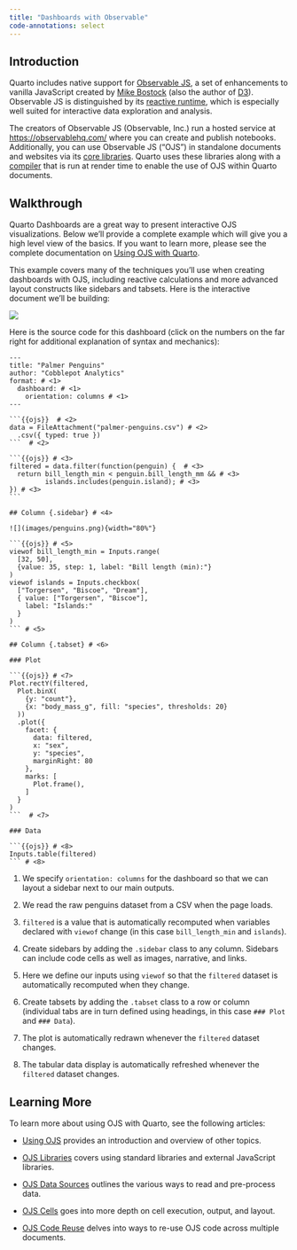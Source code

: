 ```yaml
---
title: "Dashboards with Observable"
code-annotations: select
---
```


## Introduction

Quarto includes native support for [Observable JS](https://observablehq.com/@observablehq/observables-not-javascript), a set of enhancements to vanilla JavaScript created by [Mike Bostock](https://en.wikipedia.org/wiki/Mike_Bostock) (also the author of [D3](https://d3js.org/)). Observable JS is distinguished by its [reactive runtime](https://github.com/observablehq/runtime), which is especially well suited for interactive data exploration and analysis. 

The creators of Observable JS (Observable, Inc.) run a hosted service at <https://observablehq.com/> where you can create and publish notebooks. Additionally, you can use Observable JS ("OJS") in standalone documents and websites via its [core libraries](https://github.com/observablehq). Quarto uses these libraries along with a [compiler](https://github.com/asg017/unofficial-observablehq-compiler/tree/beta) that is run at render time to enable the use of OJS within Quarto documents.

## Walkthrough

Quarto Dashboards are a great way to present interactive OJS visualizations. Below we'll provide a complete example which will give you a high level view of the basics. If you want to learn more, please see the complete documentation on [Using OJS with Quarto](/docs/interactive/ojs/index.qmd).

This example covers many of the techniques you'll use when creating dashboards with OJS, including reactive calculations and more advanced layout constructs like sidebars and tabsets. Here is the interactive document we'll be building: 

![](../images/penguins-ojs.png){.border .lightbox}

Here is the source code for this dashboard (click on the numbers on the far right for additional explanation of syntax and mechanics):

````.python
---
title: "Palmer Penguins"
author: "Cobblepot Analytics"
format: # <1>
  dashboard: # <1>
    orientation: columns # <1>
---

```{{ojs}}  # <2>
data = FileAttachment("palmer-penguins.csv") # <2>
  .csv({ typed: true }) 
```  # <2>

```{{ojs}} # <3>
filtered = data.filter(function(penguin) {  # <3>
  return bill_length_min < penguin.bill_length_mm && # <3>
         islands.includes(penguin.island); # <3>
}) # <3>
```

## Column {.sidebar} # <4>

![](images/penguins.png){width="80%"}

```{{ojs}} # <5>
viewof bill_length_min = Inputs.range(
  [32, 50], 
  {value: 35, step: 1, label: "Bill length (min):"}
)
viewof islands = Inputs.checkbox(
  ["Torgersen", "Biscoe", "Dream"], 
  { value: ["Torgersen", "Biscoe"], 
    label: "Islands:"
  }
)
``` # <5>

## Column {.tabset} # <6>

### Plot

```{{ojs}} # <7>
Plot.rectY(filtered, 
  Plot.binX(
    {y: "count"}, 
    {x: "body_mass_g", fill: "species", thresholds: 20}
  ))
  .plot({
    facet: {
      data: filtered,
      x: "sex",
      y: "species",
      marginRight: 80
    },
    marks: [
      Plot.frame(),
    ]
  }
)
```  # <7>

### Data

```{{ojs}} # <8>
Inputs.table(filtered)
``` # <8>
````

1. We specify `orientation: columns` for the dashboard so that we can layout a sidebar next to our main outputs.

2. We read the raw penguins dataset from a CSV when the page loads.

3. `filtered` is a value that is automatically recomputed when variables declared with `viewof` change (in this case `bill_length_min` and `islands`).

4. Create sidebars by adding the `.sidebar` class to any column. Sidebars can include code cells as well as images, narrative, and links.

5. Here we define our inputs using `viewof` so that the `filtered` dataset is automatically recomputed when they change.

6. Create tabsets by adding the `.tabset` class to a row or column (individual tabs are in turn defined using headings, in this case `### Plot` and `### Data`).

7. The plot is automatically redrawn whenever the `filtered` dataset changes.

8. The tabular data display is automatically refreshed whenever the `filtered` dataset changes.

## Learning More

To learn more about using OJS with Quarto, see the following articles:

-   [Using OJS](/docs/interactive/ojs/index.qmd) provides an introduction and overview of other topics.

-   [OJS Libraries](/docs/interactive/ojs/libraries.qmd) covers using standard libraries and external JavaScript libraries.

-   [OJS Data Sources](/docs/interactive/ojs/data-sources.qmd) outlines the various ways to read and pre-process data.

-   [OJS Cells](/docs/interactive/ojs/ojs-cells.qmd) goes into more depth on cell execution, output, and layout.

-   [OJS Code Reuse](/docs/interactive/ojs/code-reuse.qmd) delves into ways to re-use OJS code across multiple documents.